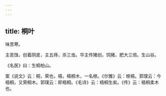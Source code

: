 ```yaml
---
---
---
```

title: 桐叶
---



味苦寒。

主恶蚀，创着阴皮，主五痔，杀三虫。华主传猪创，饲猪，肥大三倍。生山谷。

《名医》曰：生桐柏山。

案《说文》云：桐，荣也，梧，梧桐木，一名榇。《尔雅》云：榇梧。郭璞云：今梧桐，又荣桐木。郭璞云：即梧桐。《毛诗》云：梧桐生矣。《传》云：梧桐柔木也。